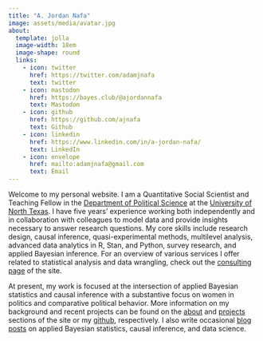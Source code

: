 ```yaml
---
title: "A. Jordan Nafa"
image: assets/media/avatar.jpg
about:
  template: jolla
  image-width: 18em
  image-shape: round
  links:
    - icon: twitter
      href: https://twitter.com/adamjnafa
      text: twitter
    - icon: mastodon
      href: https://bayes.club/@ajordannafa
      text: Mastodon
    - icon: github
      href: https://github.com/ajnafa
      text: Github
    - icon: linkedin
      href: https://www.linkedin.com/in/a-jordan-nafa/
      text: LinkedIn
    - icon: envelope
      href: mailto:adamjnafa@gmail.com
      text: Email
---
```



Welcome to my personal website. I am a Quantitative Social Scientist and Teaching Fellow in the [Department of Political Science](https://politicalscience.unt.edu/) at the [University of North Texas](https://www.unt.edu/). I have five years' experience working both independently and in collaboration with colleagues to model data and provide insights necessary to answer research questions. My core skills include research design, causal inference, quasi-experimental methods, multilevel analysis, advanced data analytics in R, Stan, and Python, survey research, and applied Bayesian inference.  For an overview of various services I offer related to statistical analysis and data wrangling, check out the [consulting page](consulting/index.qmd) of the site.

::: a
At present, my work is focused at the intersection of applied Bayesian statistics and causal inference with a substantive focus on women in politics and comparative political behavior. More information on my background and recent projects can be found on the [about](about/index.qmd) and [projects](projects/index.qmd) sections of the site or my [github](https://github.com/ajnafa), respectively. I also write occasional [blog posts](blog/index.qmd) on applied Bayesian statistics, causal inference, and data science.
:::

